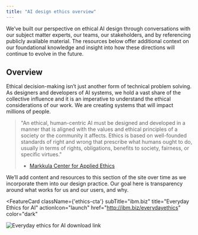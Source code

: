 ```yaml
---
title: "AI design ethics overview"
---
```


<PageDescription>

  We’ve built our perspective on ethical AI design through conversations with our subject matter experts, our teams, our stakeholders, and by referencing publicly available material. The resources below offer additional context on our foundational knowledge and insight into how these directions will continue to evolve in the future.

</PageDescription>

<Row className="resource-card-group">
<Column noGutterSm={true} colSm={4} colMd={2} colMd={3} colLg={4}>
<ResourceCard
  href={'https://www.research.ibm.com/artificial-intelligence/trusted-ai/'}
  subTitle={'IBM Research Trusted AI'} />
</Column>
<Column noGutterSm={true} colSm={4} colMd={2} colMd={3} colLg={4}>
<ResourceCard
  href={'https://ethicsinaction.ieee.org/'}
  subTitle={'IEEE’s Ethically Aligned Design'} />
</Column>
<Column noGutterSm={true} colSm={4} colMd={2} colMd={3} colLg={4}>
<ResourceCard
  href={'https://www.partnershiponai.org/'}
  subTitle={'The Partnership on AI'} />
</Column>
</Row>

## Overview

<Row>
<Column colMd={7} colLg={7}>

Ethical decision-making isn’t just another form of technical problem solving. As designers and developers of AI systems, we hold a vast share of the collective influence and it is an imperative to understand the ethical considerations of our work. We are creating systems that will impact millions of people.

</Column>
</Row>

> "An ethical, human-centric AI must be designed and developed in a manner that is aligned with the values and ethical principles of a society or the community it affects. Ethics is based on well-founded standards of right and wrong that prescribe what humans ought to do, usually in terms of rights, obligations, benefits to society, fairness, or specific virtues."
>
> - [Markkula Center for Applied Ethics](https://www.scu.edu/ethics/ethics-resources/ethical-decision-making/what-is-ethics/)

<Row>
<Column colMd={7} colLg={7}>

We’ll add content and resources to this section of the site over time as we incorporate them into our design practice. Our goal here is transparency around what works for us and our users, and why.

</Column>
</Row>

<FeatureCard
  className={'ethics-cta'}
  subTitle="ibm.biz"
  title="Everyday Ethics for AI"
  actionIcon="launch"
  href="http://ibm.biz/everydayethics"
  color="dark"
  >

![Everyday ethics for AI download link](../../images/ethics/Image_2.png)

</FeatureCard>
